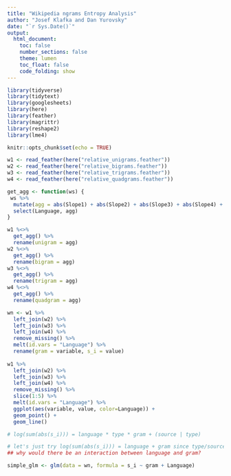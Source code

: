 ```yaml
---
title: "Wikipedia ngrams Entropy Analysis"
author: "Josef Klafka and Dan Yurovsky"
date: "`r Sys.Date()`"
output: 
  html_document:
    toc: false
    number_sections: false
    theme: lumen
    toc_float: false
    code_folding: show 
---
```


```r
library(tidyverse)
library(tidytext)
library(googlesheets)
library(here)
library(feather)
library(magrittr)
library(reshape2)
library(lme4)

knitr::opts_chunk$set(echo = TRUE)
```


```r
w1 <- read_feather(here("relative_unigrams.feather"))
w2 <- read_feather(here("relative_bigrams.feather"))
w3 <- read_feather(here("relative_trigrams.feather"))
w4 <- read_feather(here("relative_quadgrams.feather"))

get_agg <- function(ws) {
 ws %>%
  mutate(agg = abs(Slope1) + abs(Slope2) + abs(Slope3) + abs(Slope4) + abs(Slope5)) %>%
  select(Language, agg)
}

w1 %<>% 
  get_agg() %>%
  rename(unigram = agg)
w2 %<>%
  get_agg() %>%
  rename(bigram = agg)
w3 %<>%
  get_agg() %>%
  rename(trigram = agg)
w4 %<>%
  get_agg() %>%
  rename(quadgram = agg)

wn <- w1 %>% 
  left_join(w2) %>%
  left_join(w3) %>%
  left_join(w4) %>%
  remove_missing() %>%
  melt(id.vars = "Language") %>% 
  rename(gram = variable, s_i = value)
  
w1 %>% 
  left_join(w2) %>%
  left_join(w3) %>%
  left_join(w4) %>%
  remove_missing() %>%
  slice(1:5) %>%
  melt(id.vars = "Language") %>%
  ggplot(aes(variable, value, color=Language)) + 
  geom_point() +
  geom_line()
```

```r
# log(sum(abs(s_i))) = language * type * gram + (source | type)

# let's just try log(sum(abs(s_i))) = language + gram since type/source are all the same atm
## why would there be an interaction between language and gram?

simple_glm <- glm(data = wn, formula = s_i ~ gram + Language)

```













